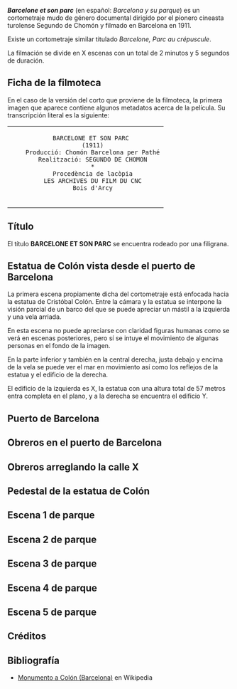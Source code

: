 {{header|1=Barcelone et son parc}}

{{youtube|1=qDQC-sPXdaU|2=right}}

'''''Barcelone et son parc''''' (en español: ''Barcelona y su parque'') es un cortometraje mudo de género documental dirigido por el pionero cineasta turolense Segundo de Chomón y filmado en Barcelona en 1911.

Existe un cortometraje similar titulado ''Barcelone, Parc au crépuscule''.

La filmación se divide en X escenas con un total de 2 minutos y 5 segundos de duración.

== Ficha de la filmoteca ==

En el caso de la versión del corto que proviene de la filmoteca, la primera imagen que aparece contiene algunos metadatos acerca de la película. Su transcripción literal es la siguiente:

<table style="text-align: center;">
	<tr><td>
	BARCELONE ET SON PARC<br/>
	(1911)<br/>
	Producció: Chomón Barcelona per Pathé<br/>
	Realització: SEGUNDO DE CHOMON<br/>
	*<br/>
	Procedència de lacòpia<br/>
	LES ARCHIVES DU FILM DU CNC<br/>
	Bois d'Arcy
	</td></tr>
</table>

<!-- Explicación de ese archivo, Bois, qué es Chomón Barcelona y Pathé -->

== Título ==

El título '''BARCELONE ET SON PARC''' se encuentra rodeado por una filigrana.

== Estatua de Colón vista desde el puerto de Barcelona ==

La primera escena propiamente dicha del cortometraje está enfocada hacia la estatua de Cristóbal Colón. Entre la cámara y la estatua se interpone la visión parcial de un barco del que se puede apreciar un mástil a la izquierda y una vela arriada.

En esta escena no puede apreciarse con claridad figuras humanas como se verá en escenas posteriores, pero sí se intuye el movimiento de algunas personas en el fondo de la imagen.

En la parte inferior y también en la central derecha, justa debajo y encima de la vela se puede ver el mar en movimiento así como los reflejos de la estatua y el edificio de la derecha.

El edificio de la izquierda es X, la estatua con una altura total de 57 metros entra completa en el plano, y a la derecha se encuentra el edificio Y.


== Puerto de Barcelona ==


== Obreros en el puerto de Barcelona ==


== Obreros arreglando la calle X ==


== Pedestal de la estatua de Colón ==


== Escena 1 de parque ==


== Escena 2 de parque ==


== Escena 3 de parque ==


== Escena 4 de parque ==


== Escena 5 de parque ==


== Créditos ==


== Bibliografía ==

<ul>
	<li>[https://es.wikipedia.org/wiki/Monumento_a_Col%C3%B3n_%28Barcelona%29 Monumento a Colón (Barcelona)] en Wikipedia</li>
</ul>

{{footer}}
